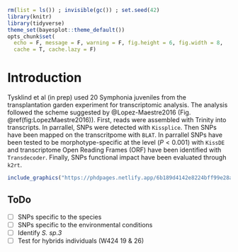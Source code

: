 ```r
rm(list = ls()) ; invisible(gc()) ; set.seed(42)
library(knitr) 
library(tidyverse)
theme_set(bayesplot::theme_default())
opts_chunk$set(
  echo = F, message = F, warning = F, fig.height = 6, fig.width = 8,
  cache = T, cache.lazy = F)
```

# Introduction {-}

Tysklind et al (in prep) used 20 Symphonia juveniles from the transplantation garden experiment for transcriptomic analysis. 
The analysis followed the scheme suggested by @Lopez-Maestre2016 (Fig. \@ref(fig:LopezMaestre2016)). 
First, reads were assembled with Trinity into transcripts. 
In parrallel, SNPs were detected with `Kissplice`. 
Then SNPs have been mapped on the transcritpome with `BLAT`. 
In parrallel SNPs have been tested to be morphotype-specific at the level ($P<0.001$) with `KissDE`
and transcriptome Open Reading Frames (ORF) have been identified with `Transdecoder`.
Finally, SNPs functional impact have been evaluated through `k2rt`.

```r
include_graphics("https://phdpages.netlify.app/6b189d4142e8224bff99e28abd11cbfdd50c51b1/symcapture/symcapture_data/analysisScheme.jpeg")
```

## ToDo

- [ ] SNPs specific to the species
- [ ] SNPs specific to the environmental conditions
- [ ] Identify *S. sp.3*
- [ ] Test for hybrids individuals (W424 19 & 26)
